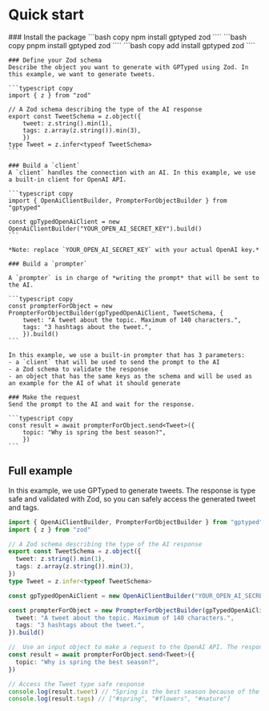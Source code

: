 
# Quick start

<Steps>
    ### Install the package
    <Tabs items={["npm", "pnpm", "yarn"]}>
        <Tab>
        ```bash copy
        npm install gptyped zod
        ````
        </Tab>
        <Tab>
        ```bash copy
        pnpm install gptyped zod
        ````
        </Tab>
        <Tab>
        ```bash copy
        add install gptyped zod
        ````
        </Tab>
    </Tabs>

    ### Define your Zod schema
    Describe the object you want to generate with GPTyped using Zod. In this example, we want to generate tweets.

    ```typescript copy
    import { z } from "zod"

    // A Zod schema describing the type of the AI response
    export const TweetSchema = z.object({
        tweet: z.string().min(1),
        tags: z.array(z.string()).min(3),
        })
    type Tweet = z.infer<typeof TweetSchema>
    ```

    ### Build a `client`
    A `client` handles the connection with an AI. In this example, we use a built-in client for OpenAI API.

    ```typescript copy
    import { OpenAiClientBuilder, PrompterForObjectBuilder } from "gptyped"

    const gpTypedOpenAiClient = new OpenAiClientBuilder("YOUR_OPEN_AI_SECRET_KEY").build()
    ```

    *Note: replace `YOUR_OPEN_AI_SECRET_KEY` with your actual OpenAI key.*

    ### Build a `prompter`

    A `prompter` is in charge of *writing the prompt* that will be sent to the AI.

    ```typescript copy
    const prompterForObject = new PrompterForObjectBuilder(gpTypedOpenAiClient, TweetSchema, {
        tweet: "A tweet about the topic. Maximum of 140 characters.",
        tags: "3 hashtags about the tweet.",
        }).build()
    ```

    In this example, we use a built-in prompter that has 3 parameters:
    - a `client` that will be used to send the prompt to the AI
    - a Zod schema to validate the response
    - an object that has the same keys as the schema and will be used as an example for the AI of what it should generate

    ### Make the request
    Send the prompt to the AI and wait for the response.

    ```typescript copy
    const result = await prompterForObject.send<Tweet>({
        topic: "Why is spring the best season?",
        })
    ```

</Steps>

## Full example

In this example, we use GPTyped to generate tweets. The response is type safe and validated with Zod, so you can safely access the generated tweet and tags.

```typescript {11-21} copy
import { OpenAiClientBuilder, PrompterForObjectBuilder } from "gptyped"
import { z } from "zod"

// A Zod schema describing the type of the AI response
export const TweetSchema = z.object({
  tweet: z.string().min(1),
  tags: z.array(z.string()).min(3),
})
type Tweet = z.infer<typeof TweetSchema>

const gpTypedOpenAiClient = new OpenAiClientBuilder("YOUR_OPEN_AI_SECRET_KEY").build()

const prompterForObject = new PrompterForObjectBuilder(gpTypedOpenAiClient, TweetSchema, {
  tweet: "A tweet about the topic. Maximum of 140 characters.",
  tags: "3 hashtags about the tweet.",
}).build()

//  Use an input object to make a request to the OpenAI API. The response will be type safe.
const result = await prompterForObject.send<Tweet>({
  topic: "Why is spring the best season?",
})

// Access the Tweet type safe response
console.log(result.tweet) // "Spring is the best season because of the flowers and nature."
console.log(result.tags) // ["#spring", "#flowers", "#nature"]
```
